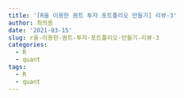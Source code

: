 ```yaml
---
title: '[R을 이용한 퀀트 투자 포트폴리오 만들기] 리뷰-3'
author: 최의용
date: '2021-03-15'
slug: r을-이용한-퀀트-투자-포트폴리오-만들기-리뷰-3
categories:
  - R
  - quant
tags:
  - R
  - quant
---
```

